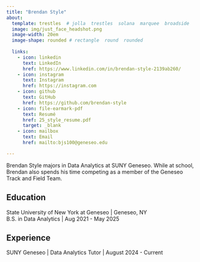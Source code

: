 ```yaml
---
title: "Brendan Style" 
about:
  template: trestles  # jolla  trestles  solana  marquee  broadside
  image: img/just_face_headshot.png
  image-width: 20em
  image-shape: rounded # rectangle  round  rounded
  
  links:
    - icon: linkedin
      text: LinkedIn
      href: https://www.linkedin.com/in/brendan-style-2139ab260/
    - icon: instagram
      text: Instagram
      href: https://instagram.com
    - icon: github
      text: GitHub
      href: https://github.com/brendan-style
    - icon: file-earmark-pdf
      text: Resumé
      href: 25_style_resume.pdf
      target: _blank
    - icon: mailbox
      text: Email
      href: mailto:bjs100@geneseo.edu

---
```



Brendan Style majors in Data Analytics at SUNY Geneseo. While at school, Brendan also spends his time competing as a member of the Geneseo Track and Field Team.

## Education

State University of New York at Geneseo | Geneseo, NY <br>
B.S. in Data Analytics | Aug 2021 - May 2025 <br>

## Experience

SUNY Geneseo | Data Analytics Tutor | August 2024 - Current


